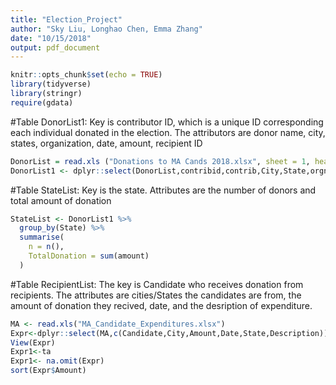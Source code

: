 ```yaml
---
title: "Election_Project"
author: "Sky Liu, Longhao Chen, Emma Zhang"
date: "10/15/2018"
output: pdf_document
---
```

```r
knitr::opts_chunk$set(echo = TRUE)
library(tidyverse)
library(stringr)
require(gdata)
```


#Table DonorList1: Key is contributor ID, which is a unique ID corresponding each individual donated in the election. The attributors are donor name, city, states, organization, date, amount, recipient ID
```r
DonorList = read.xls ("Donations to MA Cands 2018.xlsx", sheet = 1, header = TRUE)
DonorList1 <- dplyr::select(DonorList,contribid,contrib,City,State,orgname,date,amount,recipid)
```


#Table StateList: Key is the state. Attributes are the number of donors and total amount of donation
```r
StateList <- DonorList1 %>% 
  group_by(State) %>% 
  summarise(
    n = n(),
    TotalDonation = sum(amount)
  )
```

#Table RecipientList: The key is Candidate who receives donation from recipients. The attributes are cities/States the candidates are from, the amount of donation they recived, date, and the desription of expenditure.

```r
MA <- read.xls("MA_Candidate_Expenditures.xlsx")
Expr<-dplyr::select(MA,c(Candidate,City,Amount,Date,State,Description))
View(Expr)
Expr1<-ta
Expr1<- na.omit(Expr)
sort(Expr$Amount)
```